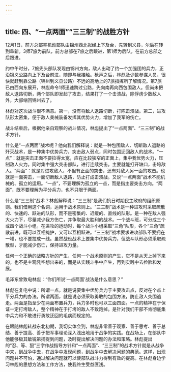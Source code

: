 ```yaml
---
---
---
```

title: 四、“一点两面”“三三制”的战胜方针
---




12月1日，前方总部率机动部队由锦州西北拟经上下及台，先转到义县，尔后在转到阜新。3师7旅为前队，前方总部在7旅之后跟进，第1师为后队，在前方总部之后跟进。

约中午时分，7旅先头部队发现由锦州方向，敌人出动了约一个加强团的兵力，正沿锦义公路向上下及台前进，随即与我接触。枪声之后，林彪及少数参谋人员，很快就赶到靠公路（锦州到义县公路）不远的高地上的7旅指挥所了解情况。第7旅已由西向东展开，林彪命令1师迅速跨过公路，先向南再向西包围敌人。但尚未把敌人退路切断，两个部队即发起了攻击，结果打了一个击溃战，除俘虏少数敌人外，大部缩回锦州去了。

林彪对这次战斗很不满意。第一，没有将敌人退路切断，打陈击溃战。第二，进攻队形太密集，便于敌人美械装备发挥其优势火力，增加了我军的伤亡。

战斗结束后，根据他亲自观察的战斗情况，林彪提出了“一点两面”、“三三制”的战术方针。

什么是“一点两面”战术呢？他向我们解释说：就是一种包围敌人、切断敌人退路的歼灭战术，是一种集中优势兵力，突击敌人弱点，同时包围迂回敌人的战术。“一点”：就是突击正面不要拉得太宽，应在比较狭窄的正面上，集中我优势火力，压制敌人火力。同时集中强大突击部队，进行连续突击。主要就能打开缺口，击垮敌人。“两面”：就是对进攻敌人，不但有正面的突击，还有对敌人另一面的攻击。也就是一面突击，一面切断敌人退路，防止打成击溃战。又说“一点两面”战术不能机械的、孤立的运用。“一点”，不要理解为孤立的一点，而是指主要突击方向。“两面”，既不要理解为平分兵力，也不只限于两面。

什么是“三三制”战术？林彪解释说：“三三制”是我们抗日时期民主政府的组织原则。我们借用这个名词，运用于战术原则上。“三三制”战术是一种进攻时采取疏散的、快速的、跃进的队形，而不是密集的、迟缓的、直线的队形。是一种在敌人强大火力下，尽量减少我方伤亡，并争取最大胜利的战术。一个战斗班，可分成三个或四个战斗小组。在进攻的运动时，每个战斗小组采取“三角”队形，各个“三角”疏散前进，既可以互相掩护，又可以互相跃进。“三三制”战术要求进攻部队不要拥在一堆，也不要拉成一线。虽然战役战术上要集中优势兵力，但战斗队形必须采取疏散型，才能减少伤亡，保持进攻力量。

任何一个正确的战略方针的产生，任何一个战术原则的产生，它不是从天上掉下来的，也不是主观凭空想出来的，而是从实践斗争中产生，再到实践中去检验和发展。

毛泽东曾致电林彪：“你们所说‘一点两面’战法是什么意思？”

林彪在复电中说：所谓一点，就是说要集中优势兵力于主要攻击点，反对在个点上平分兵力的办法。所谓两面，就是说必须采取勇敢的包围方法，防止敌人突围逃走。两面是指至少在两面布置兵力，兵力多时也可以三面四面。一点的精神在于保证一定打垮敌人，整个精神在于打垮的敌人不致跑掉。是针对我们干部不肯彻底集中兵力和不敢进行勇敢迂回的毛病而规定的。

在跟随林彪转战东北初期，我切实体会到，林彪非常善于观察、善于思考、善于总结、善于提高、善于把军事理论深入浅出地用于战争的实践。在战场上，在部队中他能够极其敏锐第捕捉到问题，及时提出解决问题的办法和策略。林彪提出的“忍、等、狠”三字作战指导方针和“一点两面”、“三三制”的战术方针就是从战争中来，到战争中去，在战争中发现问题，到战争中去解决问题的典范。这样，出现问题并不可怕，通过解决问题就可以使部队战斗力得到有效的提高。在林彪身边学习林彪的思想方法和工作方法，使我终生受益匪浅。